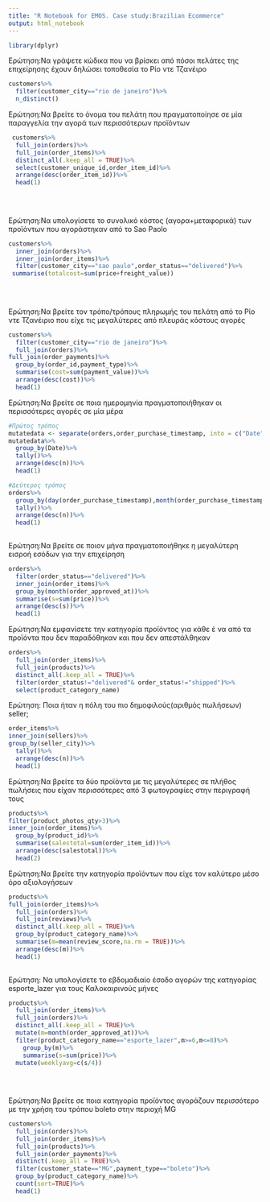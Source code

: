 ---
title: "R Notebook for EMOS. Case study:Brazilian Ecommerce"
output: html_notebook
---
```{r}

library(dplyr)
```

Ερώτηση:Να γράψετε κώδικα που να βρίσκει από πόσοι πελάτες της επιχείρησης έχουν δηλώσει τοποθεσία το Ρίο ντε Τζανέιρο
```{r}
customers%>%
  filter(customer_city=="rio de janeiro")%>%
  n_distinct()

```

Ερώτηση:Να βρείτε το όνομα του πελάτη που πραγματοποίησε σε μία παραγγελία την αγορά των περισσότερων προϊόντων
```{r}
 customers%>%
  full_join(orders)%>%
  full_join(order_items)%>%
  distinct_all(.keep_all = TRUE)%>%
  select(customer_unique_id,order_item_id)%>%
  arrange(desc(order_item_id))%>%
  head(1)
  
  
  

```

Ερώτηση:Να υπολογίσετε το συνολικό κόστος (αγορα+μεταφορικά) των προϊόντων που αγοράστηκαν από το Sao Paolo
```{r}
customers%>%
  inner_join(orders)%>%
  inner_join(order_items)%>%
  filter(customer_city=="sao paulo",order_status=="delivered")%>%
 summarise(totalcost=sum(price+freight_value))
 
  
  

```

Ερώτηση:Να βρείτε τον τρόπο/τρόπους πληρωμής του πελάτη από το Ρίο ντε Τζανέιριο που είχε τις μεγαλύτερες από πλευράς κόστους αγορές
```{r}
customers%>%
  filter(customer_city=="rio de janeiro")%>%
  full_join(orders)%>%
full_join(order_payments)%>%
  group_by(order_id,payment_type)%>%
  summarise(cost=sum(payment_value))%>%
  arrange(desc(cost))%>%
  head(1)

```

Ερώτηση:Να βρείτε σε ποια ημερομηνία πραγματοποιήθηκαν οι περισσότερες αγορές σε μία μέρα
```{r}

#Πρώτος τρόπος
mutatedata <- separate(orders,order_purchase_timestamp, into = c("Date", "Time"), sep = " ")
mutatedata%>%
  group_by(Date)%>%
  tally()%>%
  arrange(desc(n))%>%
  head(1)

```

```{r}
#Δεύτερος τρόπος
orders%>%
  group_by(day(order_purchase_timestamp),month(order_purchase_timestamp),year(order_purchase_timestamp))%>%
  tally()%>%
  arrange(desc(n))%>%
  head(1)
  
```

Ερώτηση:Να βρείτε σε ποιον μήνα πραγματοποιήθηκε η μεγαλύτερη εισροή εσόδων για την επιχείρηση
```{r}

orders%>%
  filter(order_status=="delivered")%>%
  inner_join(order_items)%>%
  group_by(month(order_approved_at))%>%
  summarise(s=sum(price))%>%
  arrange(desc(s))%>%
  head(1)
```

Ερώτηση:Να εμφανίσετε την κατηγορία προϊόντος για κάθε έ
να από τα προϊόντα που δεν παραδόθηκαν και που δεν απεστάλθηκαν
```{r}
orders%>%
  full_join(order_items)%>%
  full_join(products)%>%
  distinct_all(.keep_all = TRUE)%>%
  filter(order_status!="delivered"& order_status!="shipped")%>%
  select(product_category_name)

```

Ερώτηση: Ποια ήταν η πόλη του πιο δημοφιλούς(αριθμός πωλήσεων) seller;
```{r}
order_items%>%
inner_join(sellers)%>%
group_by(seller_city)%>%
  tally()%>%
  arrange(desc(n))%>%
  head(1)
```

Ερώτηση:Να βρείτε τα δύο προϊόντα με τις μεγαλύτερες σε πλήθος πωλήσεις που είχαν περισσότερες από 3 φωτογραφίες στην περιγραφή τους
```{r}
products%>%
filter(product_photos_qty>3)%>%
inner_join(order_items)%>%
  group_by(product_id)%>%
  summarise(salestotal=sum(order_item_id))%>%
  arrange(desc(salestotal))%>%
  head(2)
```

Ερώτηση:Να βρείτε την κατηγορία προϊόντων που είχε τον καλύτερο μέσο όρο αξιολογήσεων
```{r}
products%>%
full_join(order_items)%>%
  full_join(orders)%>%
  full_join(reviews)%>%
  distinct_all(.keep_all = TRUE)%>%
  group_by(product_category_name)%>%
  summarise(m=mean(review_score,na.rm = TRUE))%>%
  arrange(desc(m))%>%
  head(1)
  
```

Ερώτηση: Να υπολογίσετε το εβδομαδιαίο έσοδο αγορών της κατηγορίας esporte_lazer για τους Καλοκαιρινούς μήνες 
```{r}
products%>%
  full_join(order_items)%>%
  full_join(orders)%>%
  distinct_all(.keep_all = TRUE)%>%
  mutate(m=month(order_approved_at))%>%
  filter(product_category_name=="esporte_lazer",m>=6,m<=8)%>%
    group_by(m)%>%
    summarise(s=sum(price))%>%
  mutate(weeklyavg=c(s/4))
    
    
  
```

Ερώτηση:Να βρείτε σε ποια κατηγορία προϊόντος αγοράζουν περισσότερο με την χρήση του τρόπου boleto στην περιοχή MG
```{r}
customers%>%
  full_join(orders)%>%
  full_join(order_items)%>%
  full_join(products)%>%
  full_join(order_payments)%>%
  distinct(.keep_all = TRUE)%>%
  filter(customer_state=="MG",payment_type=="boleto")%>%
  group_by(product_category_name)%>%
  count(sort=TRUE)%>%
  head(1)
  

```


